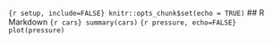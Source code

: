```{r setup, include=FALSE} knitr::opts_chunk$set(echo = TRUE) ``` ## R Markdown ```{r cars} summary(cars) ``` ```{r pressure, echo=FALSE} plot(pressure) ```